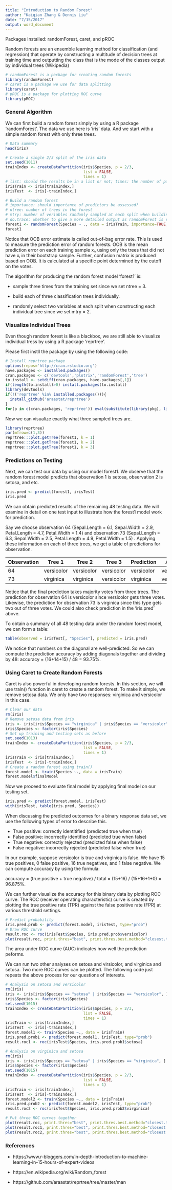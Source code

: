 ```yaml
---
title: "Introduction to Random Forest"
author: "Kaiqian Zhang & Dennis Liu"
date: "7/15/2017"
output: word_document
---
```


Packages Installed: randomForest, caret, and pROC

Random forests are an ensemble learning method for classification (and regression) that operate by constructing a multitude of decision trees at training time and outputting the class that is the mode of the classes output by individual trees (Wikipedia)

```r
# randomForest is a package for creating random forests
library(randomForest)
# caret is a package we use for data splitting
library(caret)
# pROC is a package for plotting ROC curve
library(pROC)
```

### General Algorithm
We can first build a random forest simply by using a R package 'randomForest'. The data we use here is 'iris' data. And we start with a simple random forest with only three trees.

```r
# Data summary
head(iris)

# Create a single 2/3 split of the iris data
set.seed(1011)
trainIndex <- createDataPartition(iris$Species, p = 2/3, 
                                  list = FALSE, 
                                  times = 1) 
# list: should the results be in a list or not; times: the number of partitions to create; 
irisTrain <- iris[trainIndex,]
irisTest  <- iris[-trainIndex,]

# Build a random forest 
# importance: should importance of predictors be assessed?
# ntree: number of trees in the forest
# mtry: number of veriables randomly sampled at each split when building the tree
# do.trace: whether to give a more detailed output as randomForest is run
forest1 <- randomForest(Species ~ ., data = irisTrain, importance=TRUE, ntree=3, mtry = 2, do.trace=TRUE)
forest1
```
Notice that OOB error estimate is called out-of-bag error rate. This is used to measure the prediction error of random forests. OOB is the mean prediction error on each training sample xᵢ, using only the trees that did not have xᵢ in their bootstrap sample. Further, confusion matrix is produced based on OOB. It is calculated at a specific point determined by the cutoff on the votes.

The algorithm for producing the random forest model 'forest1' is:

* sample three times from the training set since we set ntree = 3.

* build each of three classification trees individually.

* randomly select two variables at each split when constructing each individual tree since we set mtry = 2.

### Visualize Individual Trees
Even though random forest is like a blackbox, we are still able to visualize individual tress by using a R package 'reprtree'.

Please first instll the package by using the following code:

```r
# Install reprtree package
options(repos='http://cran.rstudio.org')
have.packages <- installed.packages()
cran.packages <- c('devtools','plotrix','randomForest','tree')
to.install <- setdiff(cran.packages, have.packages[,1])
if(length(to.install)>0) install.packages(to.install)
library(devtools)
if(!('reprtree' %in% installed.packages())){
  install_github('araastat/reprtree')
}
for(p in c(cran.packages, 'reprtree')) eval(substitute(library(pkg), list(pkg=p)))
```

Now we can visualize exactly what three sampled trees are. 
```r
library(reprtree)
par(mfrow=c(1,3))
reprtree:::plot.getTree(forest1, k = 1)
reprtree:::plot.getTree(forest1, k = 2)
reprtree:::plot.getTree(forest1, k = 3)
```

### Predictions on Testing
Next, we can test our data by using our model forest1. We observe that the random forest model predicts that  observation 1 is setosa, observation 2 is setosa, and etc. 

```r
iris.pred <- predict(forest1, irisTest)
iris.pred
```

We can obtain predicted results of the remaining 48 testing data. We will examine in detail on one test input to illustrate how the forest1 model work for prediction. 

Say we choose observation 64 (Sepal.Length = 6.1, Sepal.Width = 2.9, Petal.Length = 4.7, Petal.Width = 1.4) and observation 73 (Sepal.Length = 6.3, Sepal.Width = 2.5, Petal.Length = 4.9, Petal.Width = 1.5) . Applying these information on each of three trees, we get a table of predictions for observation.

Observation          | Tree 1             | Tree 2              | Tree 3           | Prediction        | Actual      
-------------------- | ------------------ |---------------------|------------------|-------------------|--------------
 64                  | versicolor         | versicolor          | versicolor       | versicolor        | versicolor
 73                  | virginica          | virginica           | versicolor       | virginica         | versicolor


Notice that the final prediction takes majority votes from three trees. The prediction for observation 64 is versicolor since versicolor gets three votes. Likewise, the prediction for observation 73 is virginica since this type gets two out of three votes. We could also check prediction in the 'iris.pred' above.

To obtain a summary of all 48 testing data under the random forest model, we can form a table:

```r
table(observed = irisTest[, "Species"], predicted = iris.pred)
```

We notice that numbers on the diagonal are well-predicted. So we can compute the prediction accuracy by adding diagonals together and dividing by 48: accuracy = (16+14+15) / 48 = 93.75%. 

### Using Caret to Create Random Forests
Caret is also powerful in developing random forests. In this section, we will use train() function in caret to create a random forest. To make it simple, we remove setosa data. We only have two responses: virginica and versicolor in this case. 

```r
# Clear our data
rm(iris)
# Remove setosa data from iris
iris <- iris[iris$Species == "virginica" | iris$Species == "versicolor", ]
iris$Species <- factor(iris$Species) 
# Set up training and testing sets as before 
set.seed(1013)
trainIndex <- createDataPartition(iris$Species, p = 2/3, 
                                  list = FALSE, 
                                  times = 1) 
irisTrain <- iris[trainIndex,]
irisTest  <- iris[-trainIndex,]
# Create a random forest using train()
forest.model <- train(Species ~., data = irisTrain)
forest.model$finalModel
```

Now we proceed to evaluate final model by applying final model on our testing set.

```r
iris.pred <- predict(forest.model, irisTest)
with(irisTest, table(iris.pred, Species))
```

When discussing the predicted outcomes for a binary response data set, we use the following types of error to describe this.

* True positive: correctly identitified (predicted true when true)
* False positive: incorrectly identified (predicted true when false)
* True negative: correctly rejected (predicted false when false)
* False negative: incorrectly rejected (predicted false when true)

In our example, suppose versicolor is true and virginica is false. We have 15 true positives, 0 false positive, 16 true negatives, and 1 false negative. We can compute accuracy by using the formula:

accuracy = (true positive + true negative) / total = (15+16) / (15+16+1+0) = 96.875%.

We can further visualize the accuracy for this binary data by plotting ROC curve. The ROC (receiver operating characteristic) curve is created by plotting the true positive rate (TPR) against the false positive rate (FPR) at various threshold settings. 

```r
# Predict probability 
iris.pred.prob <- predict(forest.model, irisTest, type="prob")
# Draw ROC curve
result.roc <- roc(irisTest$Species, iris.pred.prob$versicolor)
plot(result.roc, print.thres="best", print.thres.best.method="closest.topleft", main = "prediction on versicolor and virginica")
```

The area under ROC curve (AUC) indicates how well the prediction peforms.

We can run two other analyses on setosa and virsicolor, and virginica and setosa. Two more ROC curves can be plotted. The following code just repeats the above process for our questions of interests. 
```r
# Analysis on setosa and versicolor
rm(iris)
iris <- iris[iris$Species == "setosa" | iris$Species == "versicolor", ]
iris$Species <- factor(iris$Species) 
set.seed(1015)
trainIndex <- createDataPartition(iris$Species, p = 2/3, 
                                  list = FALSE, 
                                  times = 1) 
irisTrain <- iris[trainIndex,]
irisTest  <- iris[-trainIndex,]
forest.model1 <- train(Species ~., data = irisTrain)
iris.pred.prob1 <- predict(forest.model1, irisTest, type="prob")
result.roc1 <- roc(irisTest$Species, iris.pred.prob1$setosa)

# Analysis on virginica and setosa
rm(iris)
iris <- iris[iris$Species == "setosa" | iris$Species == "virginica", ]
iris$Species <- factor(iris$Species) 
set.seed(1015)
trainIndex <- createDataPartition(iris$Species, p = 2/3, 
                                  list = FALSE, 
                                  times = 1) 
irisTrain <- iris[trainIndex,]
irisTest  <- iris[-trainIndex,]
forest.model2 <- train(Species ~., data = irisTrain)
iris.pred.prob2 <- predict(forest.model2, irisTest, type="prob")
result.roc2 <- roc(irisTest$Species, iris.pred.prob2$virginica)

# Put three ROC curves together
plot(result.roc, print.thres="best", print.thres.best.method="closest.topleft", main = "prediction on versicolor and virginica")
plot(result.roc1, print.thres="best", print.thres.best.method="closest.topleft", main = "prediction on setosa and versicolor")
plot(result.roc2, print.thres="best", print.thres.best.method="closest.topleft", main = "prediction on virginica and setosa")
```

### References

* https://www.r-bloggers.com/in-depth-introduction-to-machine-learning-in-15-hours-of-expert-videos

* https://en.wikipedia.org/wiki/Random_forest

* https://github.com/araastat/reprtree/tree/master/man






